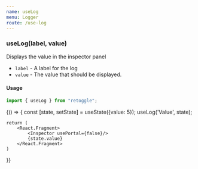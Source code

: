 ```yaml
---
name: useLog
menu: Logger
route: /use-log
---
```



### useLog(label, value)

Displays the value in the inspector panel

- `label` - A label for the log
- `value` - The value that should be displayed.

#### Usage

```javascript
import { useLog } from "retoggle";
```

<Playground>
{() => {
    const [state, setState] = useState({value: 5});
    useLog('Value', state);

    return (
        <React.Fragment>
            <Inspector usePortal={false}/>
            {state.value}
        </React.Fragment>
    )

}}

</Playground>
